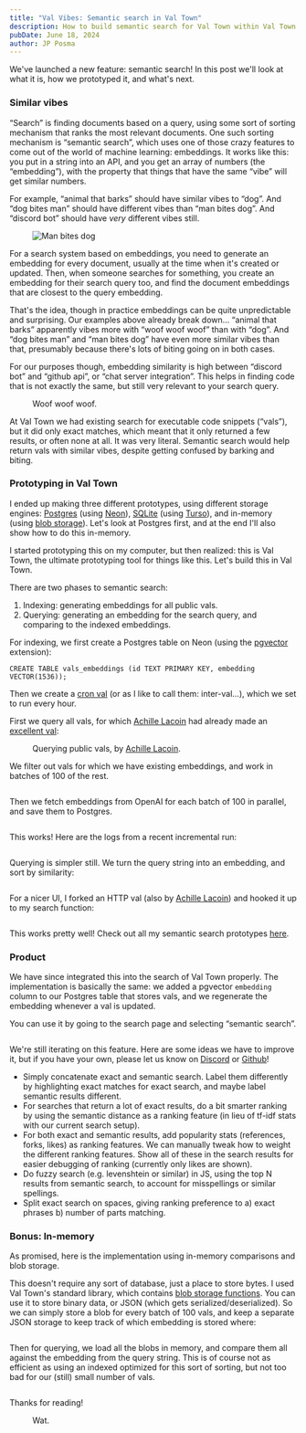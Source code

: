 ```yaml
---
title: "Val Vibes: Semantic search in Val Town"
description: How to build semantic search for Val Town within Val Town itself
pubDate: June 18, 2024
author: JP Posma
---
```



We've launched a new feature: semantic search! In this post we'll look at what it is, how we prototyped it, and what's next.

### Similar vibes

“Search” is finding documents based on a query, using some sort of sorting mechanism that ranks the most relevant documents. One such sorting mechanism is “semantic search”, which uses one of those crazy features to come out of the world of machine learning: embeddings. It works like this: you put in a string into an API, and you get an array of numbers (the “embedding”), with the property that things that have the same “vibe” will get similar numbers.

For example, “animal that barks” should have similar vibes to “dog”. And “dog bites man” should have different vibes than “man bites dog”. And “discord bot” should have _very_ different vibes still.

<figure style={{ maxWidth: "300px" }}>
  <Image src={ManBitesDog} alt="Man bites dog" />
  <figcaption>
  </figcaption>
</figure>

For a search system based on embeddings, you need to generate an embedding for every document, usually at the time when it's created or updated. Then, when someone searches for something, you create an embedding for their search query too, and find the document embeddings that are closest to the query embedding.

That's the idea, though in practice embeddings can be quite unpredictable and surprising. Our examples above already break down… “animal that barks” apparently vibes more with “woof woof woof” than with “dog”. And “dog bites man” and “man bites dog” have even more similar vibes than that, presumably because there's lots of biting going on in both cases.

For our purposes though, embedding similarity is high between “discord bot” and “github api”, or “chat server integration”. This helps in finding code that is not exactly the same, but still very relevant to your search query.

<figure style={{ maxWidth: "700px" }}>
  <Image src={CompareEmbeddings} alt="" />
  <figcaption>
    Woof woof woof.
  </figcaption>
</figure>

At Val Town we had existing search for executable code snippets (“vals”), but it did only exact matches, which meant that it only returned a few results, or often none at all. It was very literal. Semantic search would help return vals with similar vibes, despite getting confused by barking and biting.

### Prototyping in Val Town

I ended up making three different prototypes, using different storage engines: [Postgres](https://www.postgresql.org/) (using [Neon](https://neon.tech/)), [SQLite](https://sqlite.org/) (using [Turso](https://turso.tech/)), and in-memory (using [blob storage](https://docs.val.town/std/blob/)). Let's look at Postgres first, and at the end I'll also show how to do this in-memory.

I started prototyping this on my computer, but then realized: this is Val Town, the ultimate prototyping tool for things like this. Let's build this in Val Town.

There are two phases to semantic search:

1. Indexing: generating embeddings for all public vals.
2. Querying: generating an embedding for the search query, and comparing to the indexed embeddings.

For indexing, we first create a Postgres table on Neon (using the [pgvector](https://github.com/pgvector/pgvector) extension):

```
CREATE TABLE vals_embeddings (id TEXT PRIMARY KEY, embedding VECTOR(1536));
```

Then we create a [cron val](https://docs.val.town/quickstarts/first-cron/) (or as I like to call them: inter-val…), which we set to run every hour.

First we query all vals, for which <a href="https://www.val.town/u/pomdtr">Achille Lacoin</a> had already made an <a href="https://www.val.town/v/sqlite/db">excellent val</a>:

<figure style={{ maxWidth: "600px" }}>
  <Image src={QueryVals} alt="" />
  <figcaption>
    Querying public vals, by <a href="https://www.val.town/u/pomdtr">Achille Lacoin</a>.
  </figcaption>
</figure>

We filter out vals for which we have existing embeddings, and work in batches of 100 of the rest.

<figure style={{ maxWidth: "700px" }}>
  <Image src={Indexing1} alt="" />
  <figcaption>
  </figcaption>
</figure>

Then we fetch embeddings from OpenAI for each batch of 100 in parallel, and save them to Postgres.

<figure style={{ maxWidth: "700px" }}>
  <Image src={Indexing2} alt="" />
  <figcaption>
  </figcaption>
</figure>

This works! Here are the logs from a recent incremental run:

<figure style={{ maxWidth: "700px" }}>
  <Image src={Indexing3} alt="" />
  <figcaption>
  </figcaption>
</figure>

Querying is simpler still. We turn the query string into an embedding, and sort by similarity:

<figure style={{ maxWidth: "700px" }}>
  <Image src={Search1} alt="" />
  <figcaption>
  </figcaption>
</figure>

For a nicer UI, I forked an HTTP val (also by <a href="https://www.val.town/u/pomdtr">Achille Lacoin</a>) and hooked it up to my search function:

<figure style={{ maxWidth: "700px" }}>
  <Image src={Search2} alt="" />
  <figcaption>
  </figcaption>
</figure>

This works pretty well! Check out all my semantic search prototypes [here](https://www.val.town/v/janpaul123/valtownsemanticsearch).

### Product

We have since integrated this into the search of Val Town properly. The implementation is basically the same: we added a pgvector `embedding` column to our Postgres table that stores vals, and we regenerate the embedding whenever a val is updated.

You can use it by going to the search page and selecting “semantic search”.

<figure style={{ maxWidth: "700px" }}>
  <Image src={Prod} alt="" />
  <figcaption>
  </figcaption>
</figure>

We're still iterating on this feature. Here are some ideas we have to improve it, but if you have your own, please let us know on [Discord](https://discord.gg/dHv45uN5RY) or [Github](https://github.com/val-town/val-town-product/discussions)!

- Simply concatenate exact and semantic search. Label them differently by highlighting exact matches for exact search, and maybe label semantic results different.
- For searches that return a lot of exact results, do a bit smarter ranking by using the semantic distance as a ranking feature (in lieu of tf-idf stats with our current search setup).
- For both exact and semantic results, add popularity stats (references, forks, likes) as ranking features. We can manually tweak how to weight the different ranking features. Show all of these in the search results for easier debugging of ranking (currently only likes are shown).
- Do fuzzy search (e.g. levenshtein or similar) in JS, using the top N results from semantic search, to account for misspellings or similar spellings.
- Split exact search on spaces, giving ranking preference to a) exact phrases b) number of parts matching.

### Bonus: In-memory

As promised, here is the implementation using in-memory comparisons and blob storage.

This doesn't require any sort of database, just a place to store bytes. I used Val Town's standard library, which contains [blob storage functions](https://docs.val.town/std/blob/). You can use it to store binary data, or JSON (which gets serialized/deserialized). So we can simply store a blob for every batch of 100 vals, and keep a separate JSON storage to keep track of which embedding is stored where:

<figure style={{ maxWidth: "700px" }}>
  <Image src={Blobindex} alt="" />
  <figcaption>
  </figcaption>
</figure>

Then for querying, we load all the blobs in memory, and compare them all against the embedding from the query string. This is of course not as efficient as using an indexed optimized for this sort of sorting, but not too bad for our (still) small number of vals.

<figure style={{ maxWidth: "700px" }}>
  <Image src={Blobsearch} alt="" />
  <figcaption>
  </figcaption>
</figure>

Thanks for reading!

<figure style={{ maxWidth: "300px" }}>
  <Image src={ManLicksDog} alt="" />
  <figcaption>
    Wat.
  </figcaption>
</figure>
